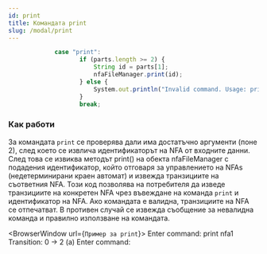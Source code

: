 ```yaml
---
id: print
title: Командата print
slug: /modal/print
---
```



```js
             case "print":
                    if (parts.length >= 2) {
                        String id = parts[1];
                        nfaFileManager.print(id);
                    } else {
                        System.out.println("Invalid command. Usage: print <id>");
                    }
                    break;
```

### Как работи

За командата `print` се проверява дали има достатъчно аргументи (поне 2), след което се извлича идентификаторът на NFA от входните данни. След това се извиква методът print() на обекта nfaFileManager с подадения идентификатор, който отговаря за управлението на NFAs (недетерминирани краен автомат) и извежда транзициите на съответния NFA.
Този код позволява на потребителя да изведе транзициите на конкретен NFA чрез въвеждане на команда `print` и идентификатор на NFA. Ако командата е валидна, транзициите на NFA се отпечатват. В противен случай се извежда съобщение за невалидна команда и правилно използване на командата.

<BrowserWindow url={`Пример за print`}>
  Enter command: print nfa1 Transition: 0 -> 2 (a) Enter command:
</BrowserWindow>
